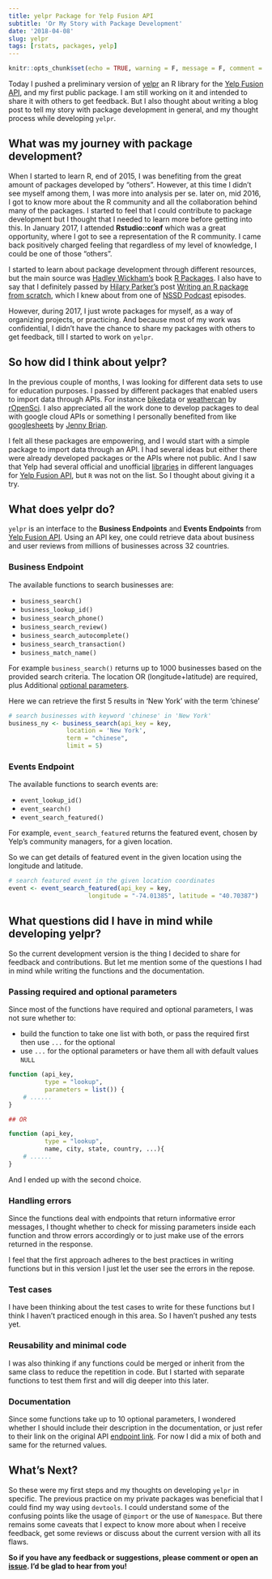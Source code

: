 ```yaml
---
title: yelpr Package for Yelp Fusion API
subtitle: 'Or My Story with Package Development'
date: '2018-04-08'
slug: yelpr
tags: [rstats, packages, yelp]
---
```


```r
knitr::opts_chunk$set(echo = TRUE, warning = F, message = F, comment = "", out.width='100%')
```

Today I pushed a preliminary version of [yelpr](https://github.com/OmaymaS/yelpr) an R library for the [Yelp Fusion API](https://www.yelp.com/developers/documentation/v3/get_started), and my first public package. I am still working on it and intended to share it with others to get feedback. But I also thought about writing a blog post to tell my story with package development in general, and my thought process while developing `yelpr`.

## What was my journey with package development? 

When I started to learn R, end of 2015, I was benefiting from the great amount of packages developed by "others". However, at this time I didn't see myself among them, I was more into analysis per se. later on, mid 2016, I got to know more about the R community and all the collaboration behind many of the packages. I started to feel that I could contribute to package development but I thought that I needed to learn more before getting into this. In January 2017, I attended **Rstudio::conf** which was a great opportunity, where I got to see a representation of the R community. I came back positively charged feeling that regardless of my level of knowledge, I could be one of those "others".

I started to learn about package development through different resources, but the main source was [Hadley Wickham's](https://github.com/hadley) book [R Packages](http://r-pkgs.had.co.nz/). I also have to say that I definitely passed by [Hilary Parker's](https://github.com/hilaryparker) post [Writing an R package from scratch](https://hilaryparker.com/2014/04/29/writing-an-r-package-from-scratch/amp/), which I knew about from one of [NSSD Podcast](http://nssdeviations.com/) episodes.

However, during 2017, I just wrote packages for myself, as a way of organizing projects, or practicing. And because most of my work was confidential, I didn't have the chance to share my packages with others to get feedback, till I started to work on `yelpr`.

## So how did I think about yelpr?

In the previous couple of months, I was looking for different data sets to use for education purposes. I passed by different packages that enabled users to import data through APIs. For instance [bikedata](https://github.com/ropensci/bikedata) or [weathercan](https://github.com/ropensci/weathercan) by [rOpenSci](https://github.com/ropensci). I also appreciated all the work done to develop packages to deal with google cloud APIs or something I personally benefited from like [googlesheets](https://github.com/jennybc/googlesheets) by [Jenny Brian](https://github.com/jennybc). 

I felt all these packages are empowering, and I would start with a simple package to import data through an API. I had several ideas but either there were already developed packages or the APIs where not public. And I saw that Yelp had several official and unofficial [libraries](https://github.com/Yelp/yelp-api) in different languages for [Yelp Fusion API](https://www.yelp.com/developers/documentation/v3/get_started), but `R` was not on the list. So I thought about giving it a try.

## What does yelpr do?

`yelpr` is an interface to the **Business Endpoints** and **Events Endpoints** from [Yelp Fusion API](https://www.yelp.com/developers/documentation/v3/get_started). Using an API key, one could retrieve data about business and user reviews from millions of businesses across 32 countries.


### Business Endpoint 

The available functions to search businesses are:

- `business_search()`
- `business_lookup_id()`
- `business_search_phone()`
- `business_search_review()`
- `business_search_autocomplete()`
- `business_search_transaction()`
- `business_match_name()`


For example `business_search()` returns up to 1000 businesses based on the provided search criteria. The location OR (longitude+latitude) are required, plus Additional [optional parameters](https://www.yelp.com/developers/documentation/v3/business_search).

Here we can retrieve the first 5 results in 'New York' with the term 'chinese'

```r
# search businesses with keyword 'chinese' in 'New York'
business_ny <- business_search(api_key = key,
                location = 'New York',
                term = "chinese",
                limit = 5)
```


### Events Endpoint

The available functions to search events are:

- `event_lookup_id()`
- `event_search()`
- `event_search_featured()`

For example, `event_search_featured` returns the featured event, chosen by Yelp's community managers, for a given location.

So we can get details of featured event in the given location using the longitude and latitude.

```r
# search featured event in the given location coordinates
event <- event_search_featured(api_key = key,
                      longitude = "-74.01385", latitude = "40.70387")
```


## What questions did I have in mind while developing yelpr?

So the current development version is the thing I decided to share for feedback and contributions. But let me mention some of the questions I had in mind while writing the functions and the documentation.

### Passing required and optional parameters

Since most of the functions have required and optional parameters, I was not sure whether to:

- build the function to take one list with both, or pass the required first then use `...` for the optional
- use `...` for the optional parameters or have them all with default values `NULL`

```r

function (api_key,
          type = "lookup",
          parameters = list()) {
    # ......
}

## OR

function (api_key,
          type = "lookup",
          name, city, state, country, ...){
    # ......
}
```

And I ended up with the second choice.

### Handling errors

Since the functions deal with endpoints that return informative error messages, I thought whether to check for missing parameters inside each function and throw errors accordingly or to just make use of the errors returned in the response. 

I feel that the first approach adheres to the best practices in writing functions but in this version I just let the user see the errors in the repose.


### Test cases

I have been thinking about the test cases to write for these functions but I think I haven't practiced enough in this area. So I haven't pushed any tests yet.

### Reusability and minimal code

I was also thinking if any functions could be merged or inherit from the same class to reduce the repetition in code. But I started with separate functions to test them first and will dig deeper into this later.

### Documentation

Since some functions take up to 10 optional parameters, I wondered whether I should include their description in the documentation, or just refer to their link on the original API [endpoint link](https://www.yelp.com/developers/documentation/v3/business_search). For now I did a mix of both and same for the returned values.

## What's Next?

So these were my first steps and my thoughts on developing `yelpr` in specific. The previous practice on my private packages was beneficial that I could find my way using `devtools`. I could understand some of the confusing points like the usage of `@import` or the use of `Namespace`. But there remains some caveats that I expect to know more about when I receive feedback, get some reviews or discuss about the current version with all its flaws. 

**So if you have any feedback or suggestions, please comment or open an [issue](https://github.com/OmaymaS/yelpr/issues). I'd be glad to hear from you!**